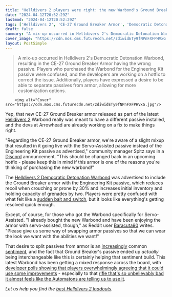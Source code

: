 ```yaml
---
title: "Helldivers 2 players were right: the new Warbond's Ground Breaker armor has the wrong passive bonus, but Arrowhead says it'll be fixed soon"
date: "2024-04-12T20:52:29Z"
lastmod: "2024-04-12T20:52:29Z"
tags: ['Helldivers 2', 'CE-27 Ground Breaker Armor', 'Democratic Detonation Warbond', 'Engineering Kit Passive', 'Servo-Assisted Passive']
draft: false
summary: "A mix-up occurred in Helldivers 2's Democratic Detonation Warbond, resulting in the CE-27 Ground Breaker Armor having the wrong passive. Players who purchased the Warbond for the Engineering Kit passive were confused, and the developers are working on a hotfix to correct the issue. Additionally, players have expressed a desire to be able to separate passives from armor, allowing for more customization options."
cover_image: "https://cdn.mos.cms.futurecdn.net/zdiwidETy9fNPnFXFPHVxG.jpg" 
layout: PostSimple
---
```

> A mix-up occurred in Helldivers 2's Democratic Detonation Warbond, resulting in the CE-27 Ground Breaker Armor having the wrong passive. Players who purchased the Warbond for the Engineering Kit passive were confused, and the developers are working on a hotfix to correct the issue. Additionally, players have expressed a desire to be able to separate passives from armor, allowing for more customization options.


        <img alt="Cover" src="https://cdn.mos.cms.futurecdn.net/zdiwidETy9fNPnFXFPHVxG.jpg"/>
        
Yep, that new CE-27 Ground Breaker armor released as part of the latest [Helldivers 2](https://www.gamesradar.com/helldivers-2-guide/) Warbond really was meant to have a different passive installed, and the devs at Arrowhead are already working on a fix to make things right.

"Regarding the CE-27 Ground Breaker armor, we're aware of a slight mixup that resulted in it going live with the Servo-Assisted passive instead of the Engineering Kit passive as advertised," community manager Spitz says in a [Discord](https://discord.com/invite/helldivers) announcement. "This should be changed back in an upcoming hotfix - please keep this in mind if this armor is one of the reasons you're thinking of purchasing the new warbond!"

The [Helldivers 2 Democratic Detonation Warbond](https://www.gamesradar.com/helldivers-2-democratic-detonation-warbond/) was advertised to include the Ground Breaker armor with the Engineering Kit passive, which reduces recoil when crouching or prone by 30% and increases initial inventory and holding capacity of grenades by two. Players were pretty confused with what felt like a [sudden bait and switch](https://www.reddit.com/r/Helldivers/comments/1c1cyz0/the_ce27_ground_breaker_was_advertised_as_having/), but it looks like everything's getting resolved quick enough.

Except, of course, for those who got the Warbond specifically for Servo-Assisted. "I already bought the new Warbond and have been enjoying the armor with servo-assisted, though," as Reddit user [Baracuta90](https://www.reddit.com/r/Helldivers/comments/1c2a8a0/regarding_the_ce27_ground_breaker_armor_there_was/kz8jr0n/) writes. "Please give us some way of swapping armor passives so that we can wear the look we want with the abilities we want!"

That desire to split passives from armor is an [increasingly](https://www.reddit.com/r/Helldivers/comments/1c1awld/the_groundbreaker_looks_great_but_is_another/kz2beas/) common [sentiment](https://www.reddit.com/r/Helldivers/comments/1c1awld/the_groundbreaker_looks_great_but_is_another/kz1wlqz/), and the fact that Ground Breaker's passive ended up *actually* being interchangeable like this is certainly helping that sentiment build. This latest Warbond has been getting a mixed response across the board, with [developer polls showing that players overwhelmingly agreeing that it could use some improvements](https://www.gamesradar.com/the-helldivers-2-dev-asked-players-about-its-new-warbond-and-worst-guns-and-after-25000-responses-folks-overwhelmingly-agree-that-they-both-need-a-little-something/) - especially to that [rifle that's so unbelievably bad it almost feels like the Automatons are telling us to use it](https://www.gamesradar.com/helldivers-2s-latest-warbond-has-a-rifle-thats-so-unbelievably-bad-it-almost-feels-like-the-automatons-are-telling-us-to-use-it-just-so-we-lose-ground/). 

*Let us help you find the *[<em>best Helldivers 2 loadouts</em>](https://www.gamesradar.com/helldivers-2-builds-meta-best/)*.*
        